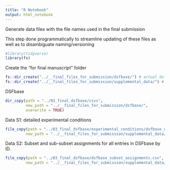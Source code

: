 ```yaml
---
title: "R Notebook"
output: html_notebook
---
```


Generate data files with the file names used in the final submission

This step done programmatically to streamline updating of these files
as well as to disambiguate naming/versioning

```r
#library(tidyverse)
library(fs)
```

Create the "for final manuscript" folder
```r
fs::dir_create("../__final_files_for_submission/dsfbase/") # actual dsfbase csvs
fs::dir_create("../__final_files_for_submission/supplemental_data/") # SI
```

DSFbase
```r
dir_copy(path = "../03_final_dsfbase/csvs",
         new_path = "../__final_files_for_submission/dsfbase/",
         overwrite = TRUE)
```

Data S1: detailed experimental conditions
```r
file_copy(path = "../03_final_dsfbase/experimental_conditions/dsfbase_experimental_conditions.csv",
         new_path = "../__final_files_for_submission/supplemental_data/Data_S1_experimental_conditions.csv")
```

Data S2: Subset and sub-subset assignments for all entries in DSFbase by ID. 
```r
file_copy(path = "../03_final_dsfbase/dsfbase_subset_assignments.csv",
         new_path = "../__final_files_for_submission/supplemental_data/Data_S2_subset_assignments_by_id.csv")
```




